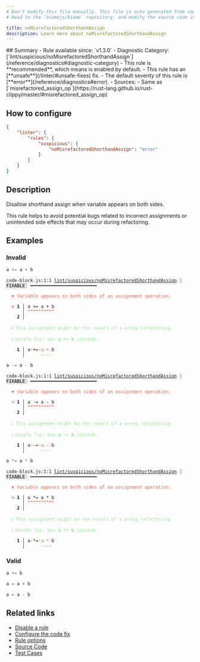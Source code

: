 ```yaml
---
# Don't modify this file manually. This file is auto generated from source, and you will lose your changes next time the website is built.
# Head to the `biomejs/biome` repository, and modify the source code in there.

title: noMisrefactoredShorthandAssign
description: Learn more about noMisrefactoredShorthandAssign
---
```


<Tabs>
<TabItem label="JavaScript (and super languages)" icon="seti:javascript">
## Summary
- Rule available since: `v1.3.0`
- Diagnostic Category: [`lint/suspicious/noMisrefactoredShorthandAssign`](/reference/diagnostics#diagnostic-category)
- This rule is **recommended**, which means is enabled by default.
- This rule has an [**unsafe**](/linter/#unsafe-fixes) fix.
- The default severity of this rule is [**error**](/reference/diagnostics#error).
- Sources: 
  - Same as [`misrefactored_assign_op`](https://rust-lang.github.io/rust-clippy/master/#misrefactored_assign_op)

## How to configure
```json title="biome.json"
{
	"linter": {
		"rules": {
			"suspicious": {
				"noMisrefactoredShorthandAssign": "error"
			}
		}
	}
}

```
## Description
Disallow shorthand assign when variable appears on both sides.

This rule helps to avoid potential bugs related to incorrect assignments or unintended
side effects that may occur during refactoring.

## Examples

### Invalid

```js
a += a + b
```

<pre class="language-text"><code class="language-text">code-block.js:1:1 <a href="https://biomejs.dev/linter/rules/no-misrefactored-shorthand-assign">lint/suspicious/noMisrefactoredShorthandAssign</a> <span style="color: #000; background-color: #ddd;"> FIXABLE </span> ━━━━━━━━━━━━━━━━━━━━━━━━━<br /><br />  <strong><span style="color: Tomato;">✖</span></strong> <span style="color: Tomato;">Variable appears on both sides of an assignment operation.</span><br />  <br />  <strong><span style="color: Tomato;">&gt;</span></strong> <strong>1 │ </strong>a += a + b<br />   <strong>   │ </strong><strong><span style="color: Tomato;">^</span></strong><strong><span style="color: Tomato;">^</span></strong><strong><span style="color: Tomato;">^</span></strong><strong><span style="color: Tomato;">^</span></strong><strong><span style="color: Tomato;">^</span></strong><strong><span style="color: Tomato;">^</span></strong><strong><span style="color: Tomato;">^</span></strong><strong><span style="color: Tomato;">^</span></strong><strong><span style="color: Tomato;">^</span></strong><strong><span style="color: Tomato;">^</span></strong><br />    <strong>2 │ </strong><br />  <br />  <strong><span style="color: lightgreen;">ℹ</span></strong> <span style="color: lightgreen;">This assignment might be the result of a wrong refactoring.</span><br />  <br />  <strong><span style="color: lightgreen;">ℹ</span></strong> <span style="color: lightgreen;">Unsafe fix</span><span style="color: lightgreen;">: </span><span style="color: lightgreen;">Use </span><span style="color: lightgreen;"><strong>a += b</strong></span><span style="color: lightgreen;"> instead.</span><br />  <br />  <strong>  1 │ </strong>a<span style="opacity: 0.8;">·</span>+=<span style="opacity: 0.8;">·</span><span style="color: Tomato;">a</span><span style="opacity: 0.8;"><span style="color: Tomato;">·</span></span><span style="color: Tomato;">+</span><span style="opacity: 0.8;"><span style="color: Tomato;">·</span></span>b<br />  <strong>    │ </strong>     <span style="color: Tomato;">-</span><span style="color: Tomato;">-</span><span style="color: Tomato;">-</span><span style="color: Tomato;">-</span> <br /></code></pre>

```js
a -= a - b
```

<pre class="language-text"><code class="language-text">code-block.js:1:1 <a href="https://biomejs.dev/linter/rules/no-misrefactored-shorthand-assign">lint/suspicious/noMisrefactoredShorthandAssign</a> <span style="color: #000; background-color: #ddd;"> FIXABLE </span> ━━━━━━━━━━━━━━━━━━━━━━━━━<br /><br />  <strong><span style="color: Tomato;">✖</span></strong> <span style="color: Tomato;">Variable appears on both sides of an assignment operation.</span><br />  <br />  <strong><span style="color: Tomato;">&gt;</span></strong> <strong>1 │ </strong>a -= a - b<br />   <strong>   │ </strong><strong><span style="color: Tomato;">^</span></strong><strong><span style="color: Tomato;">^</span></strong><strong><span style="color: Tomato;">^</span></strong><strong><span style="color: Tomato;">^</span></strong><strong><span style="color: Tomato;">^</span></strong><strong><span style="color: Tomato;">^</span></strong><strong><span style="color: Tomato;">^</span></strong><strong><span style="color: Tomato;">^</span></strong><strong><span style="color: Tomato;">^</span></strong><strong><span style="color: Tomato;">^</span></strong><br />    <strong>2 │ </strong><br />  <br />  <strong><span style="color: lightgreen;">ℹ</span></strong> <span style="color: lightgreen;">This assignment might be the result of a wrong refactoring.</span><br />  <br />  <strong><span style="color: lightgreen;">ℹ</span></strong> <span style="color: lightgreen;">Unsafe fix</span><span style="color: lightgreen;">: </span><span style="color: lightgreen;">Use </span><span style="color: lightgreen;"><strong>a -= b</strong></span><span style="color: lightgreen;"> instead.</span><br />  <br />  <strong>  1 │ </strong>a<span style="opacity: 0.8;">·</span>-=<span style="opacity: 0.8;">·</span><span style="color: Tomato;">a</span><span style="opacity: 0.8;"><span style="color: Tomato;">·</span></span><span style="color: Tomato;">-</span><span style="opacity: 0.8;"><span style="color: Tomato;">·</span></span>b<br />  <strong>    │ </strong>     <span style="color: Tomato;">-</span><span style="color: Tomato;">-</span><span style="color: Tomato;">-</span><span style="color: Tomato;">-</span> <br /></code></pre>

```js
a *= a * b
```

<pre class="language-text"><code class="language-text">code-block.js:1:1 <a href="https://biomejs.dev/linter/rules/no-misrefactored-shorthand-assign">lint/suspicious/noMisrefactoredShorthandAssign</a> <span style="color: #000; background-color: #ddd;"> FIXABLE </span> ━━━━━━━━━━━━━━━━━━━━━━━━━<br /><br />  <strong><span style="color: Tomato;">✖</span></strong> <span style="color: Tomato;">Variable appears on both sides of an assignment operation.</span><br />  <br />  <strong><span style="color: Tomato;">&gt;</span></strong> <strong>1 │ </strong>a &#42;= a &#42; b<br />   <strong>   │ </strong><strong><span style="color: Tomato;">^</span></strong><strong><span style="color: Tomato;">^</span></strong><strong><span style="color: Tomato;">^</span></strong><strong><span style="color: Tomato;">^</span></strong><strong><span style="color: Tomato;">^</span></strong><strong><span style="color: Tomato;">^</span></strong><strong><span style="color: Tomato;">^</span></strong><strong><span style="color: Tomato;">^</span></strong><strong><span style="color: Tomato;">^</span></strong><strong><span style="color: Tomato;">^</span></strong><br />    <strong>2 │ </strong><br />  <br />  <strong><span style="color: lightgreen;">ℹ</span></strong> <span style="color: lightgreen;">This assignment might be the result of a wrong refactoring.</span><br />  <br />  <strong><span style="color: lightgreen;">ℹ</span></strong> <span style="color: lightgreen;">Unsafe fix</span><span style="color: lightgreen;">: </span><span style="color: lightgreen;">Use </span><span style="color: lightgreen;"><strong>a &#42;= b</strong></span><span style="color: lightgreen;"> instead.</span><br />  <br />  <strong>  1 │ </strong>a<span style="opacity: 0.8;">·</span>&#42;=<span style="opacity: 0.8;">·</span><span style="color: Tomato;">a</span><span style="opacity: 0.8;"><span style="color: Tomato;">·</span></span><span style="color: Tomato;">&#42;</span><span style="opacity: 0.8;"><span style="color: Tomato;">·</span></span>b<br />  <strong>    │ </strong>     <span style="color: Tomato;">-</span><span style="color: Tomato;">-</span><span style="color: Tomato;">-</span><span style="color: Tomato;">-</span> <br /></code></pre>

### Valid

```js
a += b
```

```js
a = a + b
```

```js
a = a - b
```

## Related links

- [Disable a rule](/linter/#disable-a-rule)
- [Configure the code fix](/linter#configure-the-code-fix)
- [Rule options](/linter/#rule-options)
- [Source Code](https://github.com/biomejs/biome/blob/main/crates/biome_js_analyze/src/lint/suspicious/no_misrefactored_shorthand_assign.rs)
- [Test Cases](https://github.com/biomejs/biome/blob/main/crates/biome_js_analyze/tests/specs/suspicious/noMisrefactoredShorthandAssign)

</TabItem>
</Tabs>

